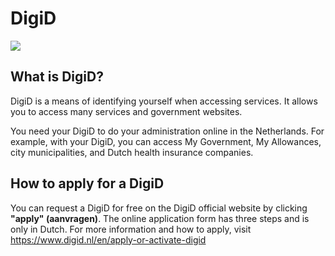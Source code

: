 
# DigiD

<Image src="digid.jpeg" />

## What is DigiD?

DigiD is a means of identifying yourself when accessing services. It allows you to access many services and government websites. 

You need your DigiD to do your administration online in the Netherlands. For example, with your DigiD, you can access My Government, My Allowances, city municipalities, and Dutch health insurance companies.

## How to apply for a DigiD

You can request a DigiD for free on the DigiD official website by clicking **"apply" (aanvragen)**. The online application form has three steps and is only in Dutch. For more information and how to apply, visit https://www.digid.nl/en/apply-or-activate-digid
